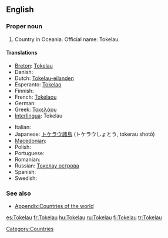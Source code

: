 ==English==
{{wikipedia}}

===Proper noun===
{{en-proper noun}}

# Country in Oceania. Official name: Tokelau.

====Translations====
{{trans-top|Oceanic country}}
* [[Breton]]: [[Tokelau]]
* Danish: {{t-|da|Tokelau}}
* Dutch: [[Tokelau-eilanden]]
* Esperanto: [[Tokelao]]
* Finnish: {{t+|fi|Tokelau}}
* French: [[Tokélaou]]
* German: {{t-|de|Tokelau}}
* Greek: [[Τοκελάου]]
* [[Interlingua]]: Tokelau
{{trans-mid}}
* Italian: {{t-|it|Tokelau}}
* Japanese: [[トケラウ諸島]] (トケラウしょとう, tokerau shotō)
* [[Macedonian]]: {{t|mk|Токелау|n|tr=Tokeláu|sc=Cyrl|xs=Macedonian}}
* Polish: {{t-|pl|Tokelau}}
* Portuguese: {{t-|pt|Tokelau}}
* Romanian: {{t-|ro|Tokelau}}
* Russian: [[Токелау острова]]
* Spanish: {{t+|es|Tokelau}}
* Swedish: {{t-|sv|Tokelau}}
{{trans-bottom}}

===See also===
* [[Appendix:Countries of the world]]

[[Category:Countries]]

[[es:Tokelau]]
[[fr:Tokelau]]
[[hu:Tokelau]]
[[ru:Tokelau]]
[[fi:Tokelau]]
[[tr:Tokelau]]